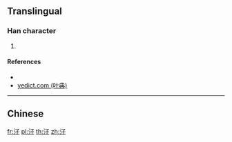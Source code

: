 {{character info/new}}
==Translingual==

===Han character===
{{Han char|rn=85|rad=水|as=03|sn=6|four=|canj=END,XEND|ids=⿰氵子}}

# {{defn|Han|sort=水03}}

====References====
* {{Han ref|kx=0605.070|dkj=17126|dj=0998.150|hdz=31555.020|uh=6C53|ud=27731}}
* [http://yedict.com/htm/6C/6C53.htm yedict.com (叶典)]

----

==Chinese==
{{zh-see|泅|a}}

[[fr:汓]]
[[pl:汓]]
[[th:汓]]
[[zh:汓]]